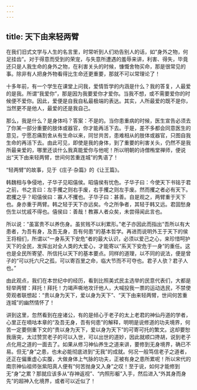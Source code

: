 ```yaml
---
---
---
```

title: 天下由来轻两臂
---




在我们旧式文学与人生的名言里，时常听到人们劝告别人的话，如“身外之物，何足挂齿”。对于得意而受到的荣宠，与失意所遭遇的羞辱来讲，利害、得失，毕竟还只是人我生命的身外之物，在利害关头的时候，慷慨舍物买命，那是很常见的事。除非有人把身外物看得比生命还更重要，那就不可以常理论了！

十多年前，有一个学生在课堂上问我，爱情哲学的内涵是什么？我的答复，人最爱的是我。所谓“我爱你”，那是因为我要爱你才爱你。当我不想，或不需要爱你的时候便不爱你。因此，爱便是自我自私最极端的表达。其实，人所最爱的既不是你，当然更不是他人，最爱的还是我自己。

那么，我是什么？是身体吗？答案：不是的。当你患重病的时候，医生宣告必须去了你某一部分重要的肢体或器官，你才能再活下去。于是，差不多都会同意医生的意见，宁愿忍痛割舍从有生命以来，同甘共苦，患难相从的肢体或器官，只图自我生命的再活下去。由此可见，即使是我的身体，到了重要的利害关头，仍然不是我所最亲爱的，哪里还谈什么我真能爱你与他呢！所以明朝的诗僧栯堂禅师，便说出“天下由来轻两臂，世间何苦重连城”的隽语了！

“轻两臂”的故事，见于《庄子·杂篇》的《让王篇》。


韩魏相与争侵地，子华子见昭僖侯。昭僖侯有忧色。子华子曰：今使天下书铭于君之前，书之言曰：左手攫之则右手废，右手攫之则左手废。然而攫之者必有天下。君攫之乎？昭僖侯曰：寡人不攫也。子华子曰：甚善。自是观之，两臂重于天下也。身亦重于两臂。韩之轻于天下亦远矣。今之所争者，其轻于韩又远。君固愁身伤生以忧戚不得也。僖侯曰：善哉！教寡人者众矣，未尝得闻此言也。


所以说：“虽富贵不以养伤身。虽贫贱不以利累形。”老子亦因此而指出“吾所以有大患者，为吾有身，及吾无身，吾有何患”的基本哲学。再进而说明外王于天下的侯王将相们，所谓以“一身系天下安危”者的最大认识，必须以爱己之心，来珍惜呵护天下的全民，发挥出对全人类的大爱心，才能寄以“系天下安危于一身”的重任。这也是全民所寄望、所信托以天下的基本要点。同样的道理，以不同的说法，便是曾子的“可以托六尺之孤，可以寄百里之命，临大节而不可夺也。君子人欤？君子人也。”

由此观点，我们在本世纪中的经历，看到比照美式民主选举的民意代表们，大都是轻举两臂：拜托！拜托！力竭声嘶地攻讦他人，大喊投我一票的运动选民，不禁使旁观者联想起：“贵以身为天下，爱以身为天下”、“天下由来轻两臂，世间何苦重连城”的幽然情怀了！

讲到这里，忽然看到在座诸公，有的是倾心于老子的太上老君的神仙丹道的学者，心里正在嘀咕本章的“及吾无身，吾有何患”的解释，明明是说修道的功夫境界，何苦一定要侧重下文的“贵以身为天下，爱以身为天下”的可寄可托的繁文。这却要恕我唐突，太过赞赏老子的可以入世，可以出世的道妙，因此就顺口搀胡，说到老子点化用之道的一面去了。如果从修习神仙养生之道来讲，要修到无身境界，确已不易。但无“身”之患，也未必能彻底进到“无我”的成就。何况一般笃信老子之道者，还正在偏重虚心实腹，大做身体上气脉的功夫，正被有身之患所累呢！所以宋代的南宗神仙祖师张紫阳真人便有“何苦抛身又入身”之叹！至于说，如何才能修到无“身”之累？那就应该多从“存神返视”、“内照形躯”入手，然后进入“外其身而身先”的超神入化境界，或者可以近似了！